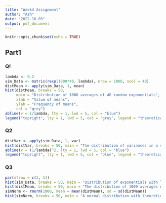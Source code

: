 ```yaml
---
title: "Week4 Assignment"
author: "Ash"
date: "2022-10-03"
output: pdf_document
---
```


```r
knitr::opts_chunk$set(echo = TRUE)
```



## Part1

### Q!
```r
lambda <- 0.2
sim_Data <- matrix(rexp(1000*40, lambda), nrow = 1000, ncol = 40)
distMean <- apply(sim_Data, 1, mean)
hist(distMean, breaks = 50, 
     main = "Distribution of 1000 averages of 40 random exponentials", 
     xlab = "Value of means", 
     ylab = "Frequency of means", 
     col = "grey")
abline(v = 1/lambda, lty = 1, lwd = 5, col = "blue")
legend("topright", lty = 1, lwd = 5, col = "grey", legend = "theoretical mean")

```

### Q2

```r

distVar <- apply(sim_Data, 1, var)
hist(distVar, breaks = 50, main = "The distribution of variances in a sample of 40 random exponentials", xlab = "Value of variances", ylab = "Frequency of variance", col = "light blue")
abline(v = (1/lambda)^2, lty = 1, lwd = 5, col = "blue")
legend("topright", lty = 1, lwd = 5, col = "blue", legend = "theoretical variance")

```


### Q3

```r
par(mfrow = c(3, 1))
hist(sim_Data, breaks = 50, main = "Distribution of exponentials with lambda equals to 0.2", xlab = "Exponentials", col = "yellow")
hist(distMean, breaks = 50, main = "The distribution of 1000 averages of 40 random exponentials", xlab = "Value of means", ylab = "Frequency of means", col = "pink")
simNorm <- rnorm(1000, mean = mean(distMean), sd = sd(distMean))
hist(simNorm, breaks = 50, main = "A normal distribution with theoretical mean and sd of the exponentials", xlab = "Normal variables", col = "light green")

```











